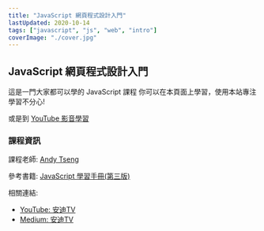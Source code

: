 ```yaml
---
title: "JavaScript 網頁程式設計入門"
lastUpdated: 2020-10-14
tags: ["javascript", "js", "web", "intro"]
coverImage: "./cover.jpg"
---
```


## JavaScript 網頁程式設計入門

這是一門大家都可以學的 JavaScript 課程
你可以在本頁面上學習，使用本站專注學習不分心!

或是到 [YouTube 影音學習](https://www.youtube.com/watch?v=gX3QMlgzRIg&list=PL1aVa65WLc52Aoti_Qhp0T-mgzcFskPve)

### 課程資訊

課程老師: [Andy Tseng](http://tsengandy.com)

參考書籍: [JavaScript 學習手冊(第三版)](https://www.books.com.tw/products/0010736115)

相關連結:
* [YouTube: 安迪TV](https://www.youtube.com/channel/UCMLMZbFEZNxlrfdfKdC9sZg)
* [Medium: 安迪TV](https://medium.com/andytw)
